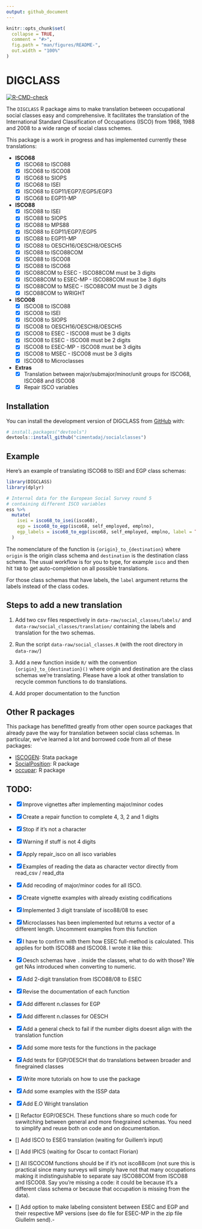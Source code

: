 ```yaml
---
output: github_document
---
```


<!-- README.md is generated from README.Rmd. Please edit that file -->

```r
knitr::opts_chunk$set(
  collapse = TRUE,
  comment = "#>",
  fig.path = "man/figures/README-",
  out.width = "100%"
)
```


# DIGCLASS

<!-- badges: start -->
[![R-CMD-check](https://github.com/cimentadaj/socialclasses/actions/workflows/R-CMD-check.yaml/badge.svg)](https://github.com/cimentadaj/socialclasses/actions/workflows/R-CMD-check.yaml)
<!-- badges: end -->

The `DIGCLASS` R package aims to make translation between occupational social classes easy and comprehensive. It facilitates the translation of the International Standard Classification of Occupations (ISCO) from 1968, 1988 and 2008 to a wide range of social class schemes.

This package is a work in progress and has implemented currently these translations:

* **ISCO68**
  - [X] ISCO68 to ISCO88
  - [X] ISCO68 to ISCO08
  - [X] ISCO68 to SIOPS
  - [X] ISCO68 to ISEI
  - [X] ISCO68 to EGP11/EGP7/EGP5/EGP3
  - [X] ISCO68 to EGP11-MP

* **ISCO88**
  - [X] ISCO88 to ISEI
  - [X] ISCO88 to SIOPS
  - [X] ISCO88 to MPS88
  - [X] ISCO88 to EGP11/EGP7/EGP5
  - [X] ISCO88 to EGP11-MP
  - [X] ISCO88 to OESCH16/OESCH8/OESCH5
  - [X] ISCO88 to ISCO88COM
  - [X] ISCO88 to ISCO08
  - [X] ISCO88 to ISCO68
  - [X] ISCO88COM to ESEC - ISCO88COM must be 3 digits
  - [X] ISCO88COM to ESEC-MP - ISCO88COM must be 3 digits
  - [X] ISCO88COM to MSEC - ISCO88COM must be 3 digits
  - [X] ISCO88COM to WRIGHT

* **ISCO08**
  - [X] ISCO08 to ISCO88
  - [X] ISCO08 to ISEI
  - [X] ISCO08 to SIOPS
  - [X] ISCO08 to OESCH16/OESCH8/OESCH5
  - [X] ISCO08 to ESEC - ISCO08 must be 3 digits
  - [X] ISCO08 to ESEC - ISCO08 must be 2 digits
  - [X] ISCO08 to ESEC-MP - ISCO08 must be 3 digits
  - [X] ISCO08 to MSEC - ISCO08 must be 3 digits
  - [X] ISCO08 to Microclasses

* **Extras**
  - [X] Translation between major/submajor/minor/unit groups for ISCO68, ISCO88 and ISCO08
  - [X] Repair ISCO variables

## Installation

You can install the development version of DIGCLASS from [GitHub](https://github.com/) with:

``` r
# install.packages("devtools")
devtools::install_github("cimentadaj/socialclasses")
```

## Example

Here's an example of translating ISCO68 to ISEI and EGP class schemas:

```r
library(DIGCLASS)
library(dplyr)

# Internal data for the European Social Survey round 5
# containing different ISCO variables
ess %>%
  mutate(
    isei = isco68_to_isei(isco68),
    egp = isco68_to_egp(isco68, self_employed, emplno),
    egp_labels = isco68_to_egp(isco68, self_employed, emplno, label = TRUE)
  )
```

The nomenclature of the function is `{origin}_to_{destination}` where `origin` is the origin class schema and `destination` is the destination class schema. The usual workflow is for you to type, for example `isco` and then hit `TAB` to get auto-completion on all possible translations.

For those class schemas that have labels, the `label` argument returns the labels instead of the class codes.

## Steps to add a new translation

1. Add two csv files respectively in `data-raw/social_classes/labels/` and `data-raw/social_classes/translation/` containing the labels and translation for the two schemas.

2. Run the script `data-raw/social_classes.R` (with the root directory in `data-raw/`)

3. Add a new function inside `R/` with the convention `{origin}_to_{destination}()` where origin and destination are the class schemas we're translating. Please have a look at other translation to recycle common functions to do translations.

4. Add proper documentation to the function


## Other R packages

This package has benefitted greatly from other open source packages that already pave the way for translation between social class schemas. In particular, we've learned a lot and borrowed code from all of these packages:

- [ISCOGEN](https://github.com/benjann/iscogen): Stata package
- [SocialPosition](https://cran.r-project.org/web/packages/SocialPosition/index.html): R package
- [occupar](https://github.com/DiogoFerrari/occupar/): R package

## TODO:

- [X] Improve vignettes after implementing major/minor codes
- [X] Create a repair function to complete 4, 3, 2 and 1 digits
- [X] Stop if it's not a character
- [X] Warning if stuff is not 4 digits
- [X] Apply repair_isco on all isco variables
- [X] Examples of reading the data as character vector directly from read_csv / read_dta
- [X] Add recoding of major/minor codes for all ISCO.
- [X] Create vignette examples with already existing codifications
- [X] Implemented 3 digit translate of isco88/08 to esec
- [X] Microclasses has been implemented but returns a vector of a different length. Uncomment examples from this function
- [X] I have to confirm with them how ESEC full-method is calculated. This applies for both ISCO88 and ISCO08. I wrote it like this:
- [X] Oesch schemas have `.` inside the classes, what to do with those? We get NAs introduced when converting to numeric.
- [X] Add 2-digit translation from ISCO88/08 to ESEC
- [X] Revise the documentation of each function
- [X] Add different n.classes for EGP
- [X] Add different n.classes for OESCH
- [X] Add a general check to fail if the number digits doesnt align with the translation function
- [X] Add some more tests for the functions in the package
- [X] Add tests for EGP/OESCH that do translations between broader and finegrained classes
- [X] Write more tutorials on how to use the package
- [X] Add some examples with the ISSP data
- [X] Add E.O Wright translation

- [] Refactor EGP/OESCH. These functions share so much code for swwitching between general and more finegrained schemas. You need to simplify and reuse both on code and on documentation.

- [] Add ISCO to ESEG translation (waiting for Guillem's input)
- [] Add IPICS (waiting for Oscar to contact Florian)

- [] All ISCOCOM functions should be if it's not isco88com (not sure this is practical since many surveys will simply have not that many occupations making it indistinguishable to separate say ISCO88COM from ISCO88 and ISCO08. Say you're missing a code: it could be because it's a different class schema or because that occupation is missing from the data).
- [] Add option to make labeling consistent between ESEC and EGP and their respective MP versions (see do file for ESEC-MP in the zip file Giullelm send).-

